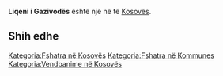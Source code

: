 {{Fshat në 
 | Emri                = Liqeni i Gazivodës
 | EmriAlt                = 
 | NAME_SHORT_FORM=      
 | NAME_GENERIC=      
 | NAME_SORT_NAME_RO=      LIQENIIGAZIVODES
 | FULL_NAME_RO = Liqeni i Gazivodës
 | FULL_NAME_ND_RO=Liqeni i Gazivodes
 | SORT_NAME_RG=GAZIVODES LIQENII
 | FULL_NAME_RG=Gazivodës, Liqeni i
 | FULL_NAME_ND_RG=Gazivodes, Liqeni i
 | SRP_NAME_SHORT_FORM=      
 | SRP_NAME_GENERIC=      
 | SRP_NAME_SORT_NAME_RO=      
 | SRP_FULL_NAME_RO = 
 | SRP_FULL_NAME_ND_RO=
 | SRP_SORT_NAME_RG=
 | SRP_FULL_NAME_RG=
 | SRP_FULL_NAME_ND_RG=
 | Emri (Rasa dhanore) = 
 | Figura              = 
 | Shteti              = Kosovo
 | Komuna              = 
 | Kodi postar         = 
 | Sipërfaqja          = 

 | Popullsia           = 

 | Regj. i popullsisë  = 
 | Dend. e popullsisë  = 
 | Faqja zyrtare       = 
 <!--- Koordinatat ----> 
 | Gjerësia            = 42.963333
 | Gjatësia            = 20.568333
 | Lartësia            = 
}}
'''Liqeni i Gazivodës''' është një [[]] në [[]] të [[Kosovës]].

<!-- == Gjeografia == -->
<!-- == Historia == -->
<!-- == Demografia == -->
== Shih edhe ==
{{Komuna }}
{{Kosovo-Administrata-Cung}}

[[Kategoria:Fshatra në Kosovës]]
[[Kategoria:Fshatra në Kommunes ]]
[[Kategoria:Vendbanime në Kosovës]]